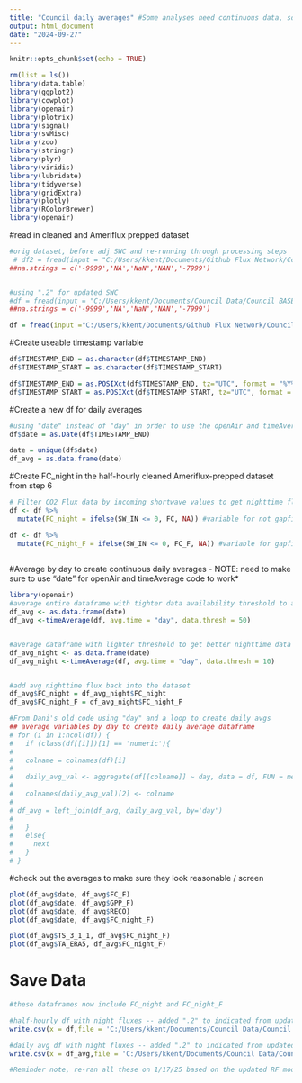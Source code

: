 ```yaml
---
title: "Council daily averages" #Some analyses need continuous data, so we calculate daily averages to better organize our visualization and to analyze 
output: html_document
date: "2024-09-27"
---
```


```r
knitr::opts_chunk$set(echo = TRUE)
```

```r
rm(list = ls())
library(data.table)
library(ggplot2)
library(cowplot)
library(openair)
library(plotrix)
library(signal)
library(svMisc)
library(zoo)
library(stringr)
library(plyr)
library(viridis)
library(lubridate)
library(tidyverse)
library(gridExtra)
library(plotly)
library(RColorBrewer)
library(openair)
```


#read in cleaned and Ameriflux prepped dataset
```r
#orig dataset, before adj SWC and re-running through processing steps 
 # df2 = fread(input = "C:/Users/kkent/Documents/Github Flux Network/Council BASE prepping/Council_BASE-data-prepping/US-NGC2_HH_201701010000_202309010000.csv", na.strings = "-9999")
##na.strings = c('-9999','NA','NaN','NAN','-7999')


#using ".2" for updated SWC 
#df = fread(input = "C:/Users/kkent/Documents/Council Data/Council BASE gapfilling/US-NGC2.2_HH_201701010000_202309010000.csv", na.strings = "-9999")
##na.strings = c('-9999','NA','NaN','NAN','-7999')

df = fread(input ="C:/Users/kkent/Documents/Github Flux Network/Council BASE prepping/Council_BASE-data-prepping/US-NGC2.2_HH_201701010000_202309010000.csv", na.strings = "-9999")


```

#Create useable timestamp variable 
```r
df$TIMESTAMP_END = as.character(df$TIMESTAMP_END)
df$TIMESTAMP_START = as.character(df$TIMESTAMP_START)

df$TIMESTAMP_END = as.POSIXct(df$TIMESTAMP_END, tz="UTC", format = "%Y%m%d%H%M")
df$TIMESTAMP_START = as.POSIXct(df$TIMESTAMP_START, tz="UTC", format = "%Y%m%d%H%M")


```

#Create a new df for daily averages 
```r
#using "date" instead of "day" in order to use the openAir and timeAverage packages/functions
df$date = as.Date(df$TIMESTAMP_END)

date = unique(df$date)
df_avg = as.data.frame(date)
```

#Create FC_night in the half-hourly cleaned Ameriflux-prepped dataset from step 6
```r
# Filter CO2 Flux data by incoming shortwave values to get nighttime fluxes
df <- df %>%
  mutate(FC_night = ifelse(SW_IN <= 0, FC, NA)) #variable for not gapfilled

df <- df %>%
  mutate(FC_night_F = ifelse(SW_IN <= 0, FC_F, NA)) #variable for gapfilled 
  
```



#Average by day to create continuous daily averages - NOTE: need to make sure to use "date" for openAir and timeAverage code to work*
```r
library(openair)
#average entire dataframe with tighter data availability threshold to avoid using large data gaps in calculating the avg -- having at least 50% of the data 
df_avg <- as.data.frame(date)
df_avg <-timeAverage(df, avg.time = "day", data.thresh = 50)


#average dataframe with lighter threshold to get better nighttime data coverage
df_avg_night <- as.data.frame(date)
df_avg_night <-timeAverage(df, avg.time = "day", data.thresh = 10)


#add avg nighttime flux back into the dataset
df_avg$FC_night = df_avg_night$FC_night
df_avg$FC_night_F = df_avg_night$FC_night_F

#From Dani's old code using "day" and a loop to create daily avgs
## average variables by day to create daily average dataframe
# for (i in 1:ncol(df)) {
#   if (class(df[[i]])[1] == 'numeric'){
# 
#   colname = colnames(df)[i]
# 
#   daily_avg_val <- aggregate(df[[colname]] ~ day, data = df, FUN = mean, na.action=na.omit)
# 
#   colnames(daily_avg_val)[2] <- colname
# 
# df_avg = left_join(df_avg, daily_avg_val, by='day')
# 
#   }
#   else{
#     next
#   }
# }


```


#check out the averages to make sure they look reasonable / screen 

```r

plot(df_avg$date, df_avg$FC_F)
plot(df_avg$date, df_avg$GPP_F)
plot(df_avg$date, df_avg$RECO)
plot(df_avg$date, df_avg$FC_night_F)

plot(df_avg$TS_3_1_1, df_avg$FC_night_F)
plot(df_avg$TA_ERA5, df_avg$FC_night_F)

```

# Save Data

```r
#these dataframes now include FC_night and FC_night_F 

#half-hourly df with night fluxes -- added ".2" to indicated from updated SWC
write.csv(x = df,file = 'C:/Users/kkent/Documents/Council Data/Council BASE gapfilling/council_gapfilled_clean_2017_2023_for analysis.2.csv',quote = F,row.names = F)

#daily avg df with night fluxes -- added ".2" to indicated from updated SWC
write.csv(x = df_avg,file = 'C:/Users/kkent/Documents/Council Data/Council BASE gapfilling/council_AVG_gapfilled_clean_2017_2023_for analysis.2.csv',quote = F,row.names = F)

#Reminder note, re-ran all these on 1/17/25 based on the updated RF model with optimal # of trees, using the SWC from tussock (originally from pond, SWC_1), and swc*tsoil interaction effect --> added a ".2" to differentiate the previous flux dataset to the new one based on the adj SWC 

```
